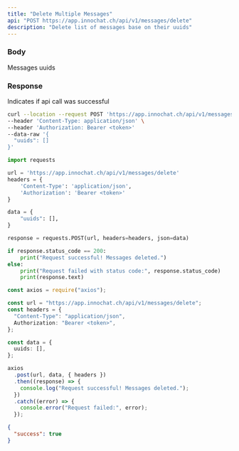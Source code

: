 ```yaml
---
title: "Delete Multiple Messages"
api: "POST https://app.innochat.ch/api/v1/messages/delete"
description: "Delete list of messages base on their uuids"
---
```


### Body

<ParamField path="uuids" type="string[]" required>
  Messages uuids
</ParamField>

### Response

<ResponseField name="success" type="boolean">
  Indicates if api call was successful
</ResponseField>

<RequestExample>

```bash Curl
curl --location --request POST 'https://app.innochat.ch/api/v1/messages/delete' \
--header 'Content-Type: application/json' \
--header 'Authorization: Bearer <token>'
--data-raw '{
  "uuids": []
}'
```

```py Python
import requests

url = 'https://app.innochat.ch/api/v1/messages/delete'
headers = {
    'Content-Type': 'application/json',
    'Authorization': 'Bearer <token>'
}

data = {
    "uuids": [],
}

response = requests.POST(url, headers=headers, json=data)

if response.status_code == 200:
    print("Request successful! Messages deleted.")
else:
    print("Request failed with status code:", response.status_code)
    print(response.text)
```

```ts JavaScript
const axios = require("axios");

const url = "https://app.innochat.ch/api/v1/messages/delete";
const headers = {
  "Content-Type": "application/json",
  Authorization: "Bearer <token>",
};

const data = {
  uuids: [],
};

axios
  .post(url, data, { headers })
  .then((response) => {
    console.log("Request successful! Messages deleted.");
  })
  .catch((error) => {
    console.error("Request failed:", error);
  });
```

</RequestExample>

<ResponseExample>

```json Response
{
  "success": true
}
```

</ResponseExample>
